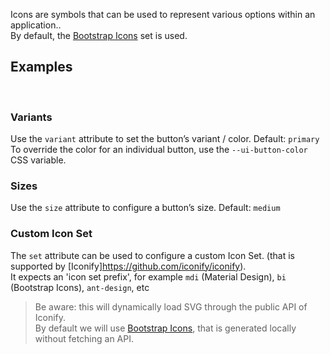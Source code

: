 

<Meta title="Components/Icon" />

<Title>Icon</Title>
<Subtitle of={IconStories}></Subtitle>

Icons are symbols that can be used to represent various options within an application..<br />
By default, the [Bootstrap Icons](https://icons.getbootstrap.com) set is used.

<Canvas of={IconStories.Primary} />


## Examples

<br />

### Variants

Use the `variant` attribute to set the button’s variant / color. Default: `primary`<br />
To override the color for an individual button, use the `--ui-button-color` CSS variable.

<Canvas of={IconStories.VariantExample} />

### Sizes

Use the `size` attribute to configure a button’s size. Default: `medium`<br />

<Canvas of={IconStories.SizeExample} />

### Custom Icon Set

The `set` attribute can be used to configure a custom Icon Set. (that is supported by [Iconify]https://github.com/iconify/iconify).<br />
It expects an 'icon set prefix', for example `mdi` (Material Design), `bi` (Bootstrap Icons), `ant-design`, etc
> Be aware: this will dynamically load SVG through the public API of Iconify.<br />
> By default we will use [Bootstrap Icons](https://icons.getbootstrap.com), that is generated locally without fetching an API.

<Canvas of={IconStories.SetExample} />

